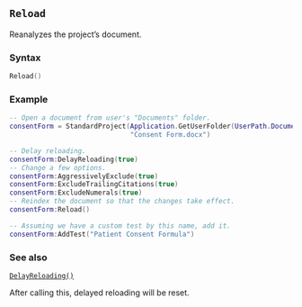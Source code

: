 ::: {.minipage data-latex="{\textwidth}"}
## `Reload` {#standard-reload}

Reanalyzes the project's document.

### Syntax {-}

``` .lua
Reload()
```

### Example\index{examples!adding tests} {-}

``` .lua
-- Open a document from user's "Documents" folder.
consentForm = StandardProject(Application.GetUserFolder(UserPath.Documents) ..
                              "Consent Form.docx")

-- Delay reloading.
consentForm:DelayReloading(true)
-- Change a few options.
consentForm:AggressivelyExclude(true)
consentForm:ExcludeTrailingCitations(true)
consentForm:ExcludeNumerals(true)
-- Reindex the document so that the changes take effect.
consentForm:Reload()

-- Assuming we have a custom test by this name, add it.
consentForm:AddTest("Patient Consent Formula")
```

### See also {-}

[`DelayReloading()`](#standard-delayreloading)

:::: {.notesection data-latex=""}
After calling this, delayed reloading will be reset.
::::
:::
